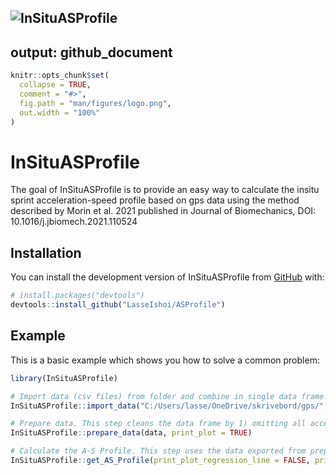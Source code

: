 ![InSituASProfile](https://user-images.githubusercontent.com/98103290/153732173-2e78463b-565c-40ff-900a-cdcf8ee27795.png)
---
output: github_document
---

<!-- README.md is generated from README.Rmd. Please edit that file -->

```r
knitr::opts_chunk$set(
  collapse = TRUE,
  comment = "#>",
  fig.path = "man/figures/logo.png",
  out.width = "100%"
)
```

# InSituASProfile

<!-- badges: start -->
<!-- badges: end -->

The goal of InSituASProfile is to provide an easy way to calculate the insitu sprint acceleration-speed profile based on gps data using the method described by Morin et al. 2021 published in Journal of Biomechanics, DOI: 10.1016/j.jbiomech.2021.110524

## Installation

You can install the development version of InSituASProfile from [GitHub](https://github.com/) with:

``` r
# install.packages("devtools")
devtools::install_github("LasseIshoi/ASProfile")
```

## Example

This is a basic example which shows you how to solve a common problem:

```r
library(InSituASProfile)

# Import data (csv files) from folder and combine in single data frame for analysis.  
InSituASProfile::import_data("C:/Users/lasse/OneDrive/skrivebord/gps/", Velocity, Acceleration)

# Prepare data. This step cleans the data frame by 1) omitting all acceleration values below 0, 2) identify the two highest acceleration values for every consecutive 0.2 m/s cut starting from 3 m/s, and 3) create an initial regression line and associated preliminary plot (if not FALSE) 
InSituASProfile::prepare_data(data, print_plot = TRUE)

# Calculate the A-S Profile. This step uses the data exported from prepare_data, and to calculate the A-S Profile. It plots the A-S Profile as default (TRUE), while a plot showing the regression line is not printed by default (FALSE).
InSituASProfile::get_AS_Profile(print_plot_regression_line = FALSE, print_AS_plot = TRUE)

```

